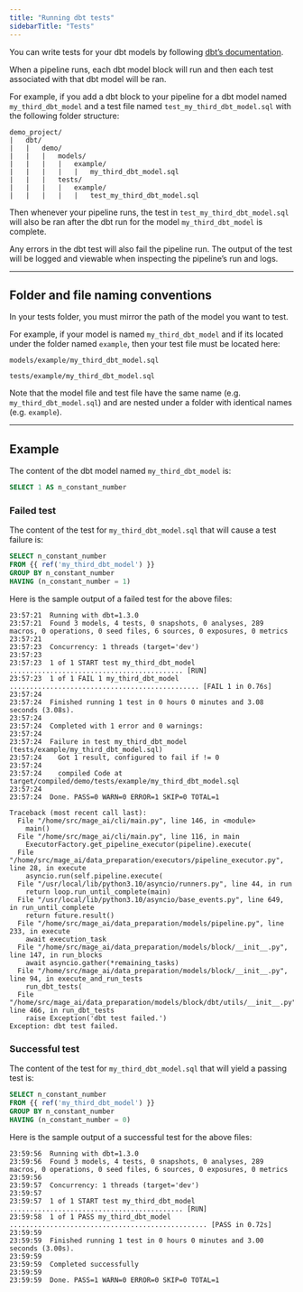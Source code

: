 ```yaml
---
title: "Running dbt tests"
sidebarTitle: "Tests"
---
```


You can write tests for your dbt models by following
[dbt’s documentation](https://docs.getdbt.com/docs/build/tests).

When a pipeline runs, each dbt model block will run and then each test
associated with that dbt model will be ran.

For example, if you add a dbt block to your pipeline for a dbt model named
`my_third_dbt_model` and a test file named `test_my_third_dbt_model.sql` with
the following folder structure:

```
demo_project/
|   dbt/
|   |   demo/
|   |   |   models/
|   |   |   |   example/
|   |   |   |   |   my_third_dbt_model.sql
|   |   |   tests/
|   |   |   |   example/
|   |   |   |   |   test_my_third_dbt_model.sql
```

Then whenever your pipeline runs, the test in `test_my_third_dbt_model.sql`
will also be ran after the dbt run for the model `my_third_dbt_model` is
complete.

Any errors in the dbt test will also fail the pipeline run. The output of the
test will be logged and viewable when inspecting the pipeline’s run and logs.

---

## Folder and file naming conventions

In your tests folder, you must mirror the path of the model you want to test.

For example, if your model is named `my_third_dbt_model` and if its located
under the folder named `example`, then your test file must be located here:

```
models/example/my_third_dbt_model.sql
```

```
tests/example/my_third_dbt_model.sql
```

Note that the model file and test file have the same name (e.g.
`my_third_dbt_model.sql`) and are nested under a folder with identical names
(e.g. `example`).

---

## Example

The content of the dbt model named `my_third_dbt_model` is:

```sql
SELECT 1 AS n_constant_number
```

### Failed test

The content of the test for `my_third_dbt_model.sql` that will cause a test
failure is:

```sql
SELECT n_constant_number
FROM {{ ref('my_third_dbt_model') }}
GROUP BY n_constant_number
HAVING (n_constant_number = 1)
```

Here is the sample output of a failed test for the above files:

```
23:57:21  Running with dbt=1.3.0
23:57:21  Found 3 models, 4 tests, 0 snapshots, 0 analyses, 289 macros, 0 operations, 0 seed files, 6 sources, 0 exposures, 0 metrics
23:57:21
23:57:23  Concurrency: 1 threads (target='dev')
23:57:23
23:57:23  1 of 1 START test my_third_dbt_model ........................................... [RUN]
23:57:23  1 of 1 FAIL 1 my_third_dbt_model ............................................... [FAIL 1 in 0.76s]
23:57:24
23:57:24  Finished running 1 test in 0 hours 0 minutes and 3.08 seconds (3.08s).
23:57:24
23:57:24  Completed with 1 error and 0 warnings:
23:57:24
23:57:24  Failure in test my_third_dbt_model (tests/example/my_third_dbt_model.sql)
23:57:24    Got 1 result, configured to fail if != 0
23:57:24
23:57:24    compiled Code at target/compiled/demo/tests/example/my_third_dbt_model.sql
23:57:24
23:57:24  Done. PASS=0 WARN=0 ERROR=1 SKIP=0 TOTAL=1

Traceback (most recent call last):
  File "/home/src/mage_ai/cli/main.py", line 146, in <module>
    main()
  File "/home/src/mage_ai/cli/main.py", line 116, in main
    ExecutorFactory.get_pipeline_executor(pipeline).execute(
  File "/home/src/mage_ai/data_preparation/executors/pipeline_executor.py", line 28, in execute
    asyncio.run(self.pipeline.execute(
  File "/usr/local/lib/python3.10/asyncio/runners.py", line 44, in run
    return loop.run_until_complete(main)
  File "/usr/local/lib/python3.10/asyncio/base_events.py", line 649, in run_until_complete
    return future.result()
  File "/home/src/mage_ai/data_preparation/models/pipeline.py", line 233, in execute
    await execution_task
  File "/home/src/mage_ai/data_preparation/models/block/__init__.py", line 147, in run_blocks
    await asyncio.gather(*remaining_tasks)
  File "/home/src/mage_ai/data_preparation/models/block/__init__.py", line 94, in execute_and_run_tests
    run_dbt_tests(
  File "/home/src/mage_ai/data_preparation/models/block/dbt/utils/__init__.py", line 466, in run_dbt_tests
    raise Exception('dbt test failed.')
Exception: dbt test failed.
```

### Successful test

The content of the test for `my_third_dbt_model.sql` that will yield a passing
test is:

```sql
SELECT n_constant_number
FROM {{ ref('my_third_dbt_model') }}
GROUP BY n_constant_number
HAVING (n_constant_number = 0)
```

Here is the sample output of a successful test for the above files:

```
23:59:56  Running with dbt=1.3.0
23:59:56  Found 3 models, 4 tests, 0 snapshots, 0 analyses, 289 macros, 0 operations, 0 seed files, 6 sources, 0 exposures, 0 metrics
23:59:56
23:59:57  Concurrency: 1 threads (target='dev')
23:59:57
23:59:57  1 of 1 START test my_third_dbt_model ........................................... [RUN]
23:59:58  1 of 1 PASS my_third_dbt_model ................................................. [PASS in 0.72s]
23:59:59
23:59:59  Finished running 1 test in 0 hours 0 minutes and 3.00 seconds (3.00s).
23:59:59
23:59:59  Completed successfully
23:59:59
23:59:59  Done. PASS=1 WARN=0 ERROR=0 SKIP=0 TOTAL=1
```
